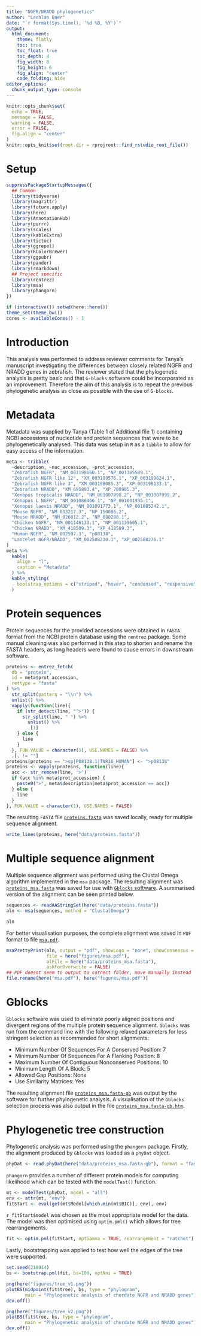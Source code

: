 ```yaml
---
title: "NGFR/NRADD phylogenetics"
author: "Lachlan Baer"
date: "`r format(Sys.time(), '%d %B, %Y')`"
output:
  html_document:
    theme: flatly
    toc: true
    toc_float: true
    toc_depth: 4
    fig_width: 8
    fig_height: 6
    fig_align: "center"
    code_folding: hide
editor_options: 
  chunk_output_type: console
---
```


```r
knitr::opts_chunk$set(
  echo = TRUE,
  message = FALSE,
  warning = FALSE,
  error = FALSE, 
  fig.align = "center"
)
knitr::opts_knit$set(root.dir = rprojroot::find_rstudio_root_file())
```

# Setup 

```r
suppressPackageStartupMessages({
  ## Common
  library(tidyverse)
  library(magrittr)
  library(future.apply)
  library(here)
  library(AnnotationHub)
  library(purrr)
  library(scales)
  library(kableExtra)
  library(tictoc)
  library(ggrepel)
  library(RColorBrewer)
  library(ggpubr)
  library(pander)
  library(rmarkdown)
  ## Project specific
  library(rentrez)
  library(msa)
  library(phangorn)
})
```

```r
if (interactive()) setwd(here::here())
theme_set(theme_bw())
cores <- availableCores() - 1
```

# Introduction

This analysis was performed to address reviewer comments for Tanya's manuscript investigating the differences between closely related NGFR and NRADD genes in zebrafish.
The reviewer stated that the phylogenetic analysis is pretty basic and that `G-blocks` software could be incorporated as an improvement.
Therefore the aim of this analysis is to repeat the previous phylogenetic analysis as close as possible with the use of `G-blocks`.

# Metadata

Metadata was supplied by Tanya (Table 1 of Additional file 1) containing NCBI accessions of nucleotide and protein sequences that were to be phylogenetically analysed.
This data was setup in `R` as a `tibble` to allow for easy access of the information.

```r
meta <- tribble(
  ~description, ~nuc_accession, ~prot_accession,
  "Zebrafish NGFR", "NM_001198660.1", "NP_001185589.1",
  "Zebrafish NGFR like 12", "XM_003199576.1", "XP_003199624.1",
  "Zebrafish NGFR like 3", "XM_003198085.3", "XP_003198133.1",
  "Zebrafish NRADD", "XM_695893.4", "XP_700985.3",
  "Xenopus tropicalis NRADD", "NM_001007998.2", "NP_001007999.2",
  "Xenopus L NGFR", "NM_001088466.1", "NP_001081935.1",
  "Xenopus laevis NRADD", "NM_001091773.1", "NP_001085242.1",
  "Mouse NGFR", "NM_033217.3", "NP_150086.2",
  "Mouse NRADD", "NM_026012.2", "NP_080288.1",
  "Chicken NGFR", "NM_001146133.1", "NP_001139605.1",
  "Chicken NRADD", "XM_418509.3", "XP_418509.3",
  "Human NGFR", "NM_002507.3", "p08138",
  "Lancelet NGFR/NRADD", "XM_002588230.1", "XP_002588276.1"
)
meta %>%
  kable(
    align = "l",
    caption = "Metadata"
  ) %>%
  kable_styling(
    bootstrap_options = c("striped", "hover", "condensed", "responsive")
  )
```

# Protein sequences

Protein sequences for the provided accessions were obtained in `FASTA` format from the NCBI protein database using the `rentrez` package.
Some manual cleaning was also performed in this step to shorten and rename the FASTA headers, as long headers were found to cause errors in downstream software.

```r
proteins <- entrez_fetch(
  db = "protein",
  id = meta$prot_accession,
  rettype = "fasta"
) %>%
  str_split(pattern = "\\n") %>%
  unlist() %>%
  vapply(function(line){
    if (str_detect(line, "^>")) {
      str_split(line, " ") %>%
        unlist() %>%
        .[1]
    } else {
      line
    }
  }, FUN.VALUE = character(1), USE.NAMES = FALSE) %>%
  .[. != ""]
proteins[proteins == ">sp|P08138.1|TNR16_HUMAN"] <- ">p08138"
proteins <- vapply(proteins, function(line){
  acc <- str_remove(line, ">")
  if (acc %in% meta$prot_accession) {
    paste0(">", meta$description[meta$prot_accession == acc])
  } else {
    line
  }
}, FUN.VALUE = character(1), USE.NAMES = FALSE)
```

The resulting `FASTA` file [`proteins.fasta`](https://github.com/baerlachlan/210913_phylo_tanya/blob/master/data/proteins.fasta) was saved locally, ready for multiple sequence alignment.

```r
write_lines(proteins, here("data/proteins.fasta"))
```

# Multiple sequence alignment

Multiple sequence alignment was performed using the Clustal Omega algorithm implemented in the `msa` package.
The resulting alignment was [`proteins_msa.fasta`](https://github.com/baerlachlan/210913_phylo_tanya/blob/master/data/proteins_msa.fasta) was saved for use with [`Gblocks` software](http://molevol.cmima.csic.es/castresana/Gblocks.html).
A summarised version of the alignment can be seen printed below.

```r
sequences <- readAAStringSet(here("data/proteins.fasta"))
aln <- msa(sequences, method = "ClustalOmega")
```

```r
aln
```

For better visualisation purposes, the complete alignment was saved in `PDF` format to file [`msa.pdf`](https://github.com/baerlachlan/210913_phylo_tanya/blob/master/figures/msa.pdf).

```r
msaPrettyPrint(aln, output = "pdf", showLogo = "none", showConsensus = "none",
               file = here("figures/msa.pdf"),
               alFile = here("data/proteins_msa.fasta"),
               askForOverwrite = FALSE)
## PDF doesnt seem to output to correct folder, move manually instead
file.rename(here("msa.pdf"), here("figures/msa.pdf"))
```

# Gblocks

`Gblocks` software was used to eliminate poorly aligned positions and divergent regions of the multiple protein sequence alignment.
`Gblocks` was run from the command line with the following relaxed parameters for less stringent selection as recommended for short alignments:

- Minimum Number Of Sequences For A Conserved Position: 7
- Minimum Number Of Sequences For A Flanking Position: 8
- Maximum Number Of Contiguous Nonconserved Positions: 10
- Minimum Length Of A Block: 5
- Allowed Gap Positions: None
- Use Similarity Matrices: Yes

The resulting alignment file [`proteins_msa.fasta-gb`](https://github.com/baerlachlan/210913_phylo_tanya/blob/master/data/proteins_msa.fasta-gb) was output by the software for further phylogenetic analysis.
A visualisation of the `Gblocks` selection process was also output in the file [`proteins_msa.fasta-gb.htm`](https://github.com/baerlachlan/210913_phylo_tanya/blob/master/data/proteins_msa.fasta-gb.htm).

# Phylogenetic tree construction

Phylogenetic analysis was performed using the `phangorn` package.
Firstly, the alignment produced by `Gblocks` was loaded as a `phyDat` object.

```r
phyDat <- read.phyDat(here("data/proteins_msa.fasta-gb"), format = "fasta", type = "AA")
```

`phangorn` provides a number of different protein models for computing likelihood which can be tested with the `modelTest()` function.

```r
mt <- modelTest(phyDat, model = "all")
env <- attr(mt, "env")
fitStart <- eval(get(mt$Model[which.min(mt$BIC)], env), env)
```

`r fitStart$model` was chosen as the most appropriate model for the data.
The model was then optimised using `optim.pml()` which allows for tree rearrangements.

```r
fit <- optim.pml(fitStart, optGamma = TRUE, rearrangement = "ratchet")
```

Lastly, bootstrapping was applied to test how well the edges of the tree were supported.

```r
set.seed(210914)
bs <- bootstrap.pml(fit, bs=100, optNni = TRUE)
```

```r
png(here("figures/tree_v1.png"))
plotBS(midpoint(fit$tree), bs, type = "phylogram",
       main = "Phylogenetic analysis of chordate NGFR and NRADD genes")
dev.off()
```

```r
png(here("figures/tree_v2.png"))
plotBS(fit$tree, bs, type = "phylogram",
       main = "Phylogenetic analysis of chordate NGFR and NRADD genes")
dev.off()
```

